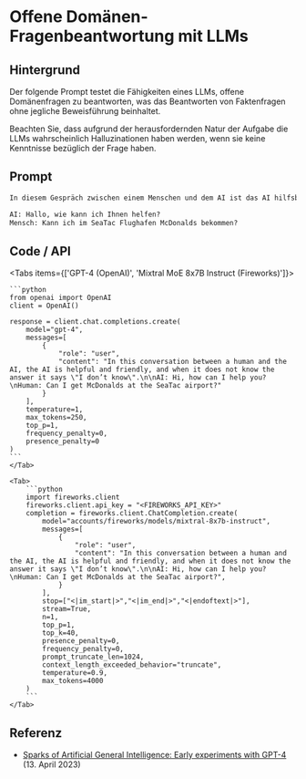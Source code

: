 # Offene Domänen-Fragenbeantwortung mit LLMs


## Hintergrund

Der folgende Prompt testet die Fähigkeiten eines LLMs, offene Domänenfragen zu beantworten, was das Beantworten von Faktenfragen ohne jegliche Beweisführung beinhaltet.

<Callout type="warning" emoji="⚠️">
  Beachten Sie, dass aufgrund der herausfordernden Natur der Aufgabe
  die LLMs wahrscheinlich Halluzinationen haben werden, wenn sie keine
  Kenntnisse bezüglich der Frage haben.
</Callout>

## Prompt

```markdown
In diesem Gespräch zwischen einem Menschen und dem AI ist das AI hilfsbereit und freundlich, und wenn es die Antwort nicht kennt, sagt es "Ich weiß es nicht".

AI: Hallo, wie kann ich Ihnen helfen?
Mensch: Kann ich im SeaTac Flughafen McDonalds bekommen?
```

## Code / API

<Tabs items={['GPT-4 (OpenAI)', 'Mixtral MoE 8x7B Instruct (Fireworks)']}>
    <Tab>
  
    ```python
    from openai import OpenAI
    client = OpenAI()

    response = client.chat.completions.create(
        model="gpt-4",
        messages=[
            {
                "role": "user",
                "content": "In this conversation between a human and the AI, the AI is helpful and friendly, and when it does not know the answer it says \"I don’t know\".\n\nAI: Hi, how can I help you?\nHuman: Can I get McDonalds at the SeaTac airport?"
            }
        ],
        temperature=1,
        max_tokens=250,
        top_p=1,
        frequency_penalty=0,
        presence_penalty=0
    )
    ```
    </Tab>

    <Tab>
        ```python
        import fireworks.client
        fireworks.client.api_key = "<FIREWORKS_API_KEY>"
        completion = fireworks.client.ChatCompletion.create(
            model="accounts/fireworks/models/mixtral-8x7b-instruct",
            messages=[
                {
                    "role": "user",
                    "content": "In this conversation between a human and the AI, the AI is helpful and friendly, and when it does not know the answer it says \"I don’t know\".\n\nAI: Hi, how can I help you?\nHuman: Can I get McDonalds at the SeaTac airport?",
                }
            ],
            stop=["<|im_start|>","<|im_end|>","<|endoftext|>"],
            stream=True,
            n=1,
            top_p=1,
            top_k=40,
            presence_penalty=0,
            frequency_penalty=0,
            prompt_truncate_len=1024,
            context_length_exceeded_behavior="truncate",
            temperature=0.9,
            max_tokens=4000
        )
        ```
    </Tab>

</Tabs>

## Referenz

- [Sparks of Artificial General Intelligence: Early experiments with GPT-4](https://arxiv.org/abs/2303.12712) (13. April 2023)
